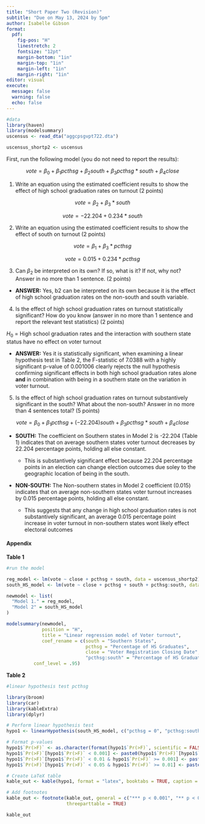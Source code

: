 ```yaml
---
title: "Short Paper Two (Revision)"
subtitle: "Due on May 13, 2024 by 5pm"
author: Isabelle Gibson
format: 
  pdf:
    fig-pos: "H"
    linestretch: 2
    fontsize: "12pt"
    margin-bottom: "1in"
    margin-top: "1in"
    margin-left: "1in"
    margin-right: "1in"
editor: visual
execute: 
  message: false
  warning: false
  echo: false
---
```


```r
#data 
library(haven)
library(modelsummary)
uscensus <- read_dta("aggcpsgvpt722.dta")

uscensus_shortp2 <- uscensus
```

First, run the following model (you do not need to report the results):

$$
vote = \beta_0+ \beta_1pcthsg + \beta_2south + \beta_3pcthsg*south + \beta_4close  
$$

1.  Write an equation using the estimated coefficient results to show the effect of high school graduation rates on turnout (2 points)

$$
vote = \beta_2 + \beta_3*south
$$

$$
vote = -22.204 + 0.234*south
$$

2.  Write an equation using the estimated coefficient results to show the effect of south on turnout (2 points)

$$
vote = \beta_1 + \beta_3*pcthsg
$$

$$
vote = 0.015 + 0.234*pcthsg
$$

3.  Can $\beta_2$ be interpreted on its own? If so, what is it? If not, why not? Answer in no more than 1 sentence. (2 points)

-   **ANSWER:** Yes, b2 can be interpreted on its own because it is the effect of high school graduation rates on the non-south and south variable.

4.  Is the effect of high school graduation rates on turnout statistically significant? How do you know (answer in no more than 1 sentence and report the relevant test statistics) (2 points)

$H_0$ = High school graduation rates and the interaction with southern state status have no effect on voter turnout

-   **ANSWER:** Yes it is statistically significant, when examining a linear hypothesis test in Table 2, the F-statistic of 7.0388 with a highly significant p-value of 0.001006 clearly rejects the null hypothesis confirming significant effects in both high school graduation rates alone **and** in combination with being in a southern state on the variation in voter turnout.

5.  Is the effect of high school graduation rates on turnout substantively significant in the south? What about the non-south? Answer in no more than 4 sentences total? (5 points)

$$
vote = \beta_0+ \beta_1pcthsg + (-22.204)south + \beta_3pcthsg*south + \beta_4close 
$$

-   **SOUTH:** The coefficient on Southern states in Model 2 is -22.204 (Table 1) indicates that on average southern states voter turnout decreases by 22.204 percentage points, holding all else constant.

    -   This is substantively significant effect because 22.204 percentage points in an election can change election outcomes due soley to the geographic location of being in the south.

-   **NON-SOUTH:** The Non-southern states in Model 2 coefficient (0.015) indicates that on average non-southern states voter turnout increases by 0.015 percentage points, holding all else constant.

    -   This suggests that any change in high school graduation rates is not substantively significant, an average 0.015 percentage point increase in voter turnout in non-southern states wont likely effect electoral outcomes

#### Appendix

**Table 1**

```r
#run the model 

reg_model <- lm(vote ~ close + pcthsg + south, data = uscensus_shortp2)
south_HS_model <- lm(vote ~ close + pcthsg + south + pcthsg:south, data = uscensus_shortp2)

newmodel <- list(
  "Model 1." = reg_model,
  "Model 2" = south_HS_model
)

modelsummary(newmodel,
             position = "H",
             title = "Linear regression model of Voter turnout",
             coef_rename = c(south = "Southern States",
                             pcthsg = "Percentage of HS Graduates",
                             close = "Voter Registration Closing Date",
                             "pcthsg:south" = "Percentage of HS Graduates - Southern State"),
          conf_level = .95)
```

**Table 2**

```r
#linear hypothesis test pcthsg 

library(broom)
library(car)
library(kableExtra)
library(dplyr)

# Perform linear hypothesis test
hypo1 <- linearHypothesis(south_HS_model, c("pcthsg = 0", "pcthsg:south = 0"))

# Format p-values
hypo1$`Pr(>F)` <- as.character(format(hypo1$`Pr(>F)`, scientific = FALSE))
hypo1$`Pr(>F)`[hypo1$`Pr(>F)` < 0.001] <- paste0(hypo1$`Pr(>F)`[hypo1$`Pr(>F)` < 0.001], "***")
hypo1$`Pr(>F)`[hypo1$`Pr(>F)` < 0.01 & hypo1$`Pr(>F)` >= 0.001] <- paste0(hypo1$`Pr(>F)`[hypo1$`Pr(>F)` < 0.01 & hypo1$`Pr(>F)` >= 0.001], "**")
hypo1$`Pr(>F)`[hypo1$`Pr(>F)` < 0.05 & hypo1$`Pr(>F)` >= 0.01] <- paste0(hypo1$`Pr(>F)`[hypo1$`Pr(>F)` < 0.05 & hypo1$`Pr(>F)` >= 0.01], "*")

# Create LaTeX table
kable_out <- kable(hypo1, format = "latex", booktabs = TRUE, caption = "The Linear Hypothesis test of High school Graduation Rates")

# Add footnotes
kable_out <- footnote(kable_out, general = c("*** p < 0.001", "** p < 0.01", "* p < 0.05"),
                      threeparttable = TRUE)

kable_out
```
